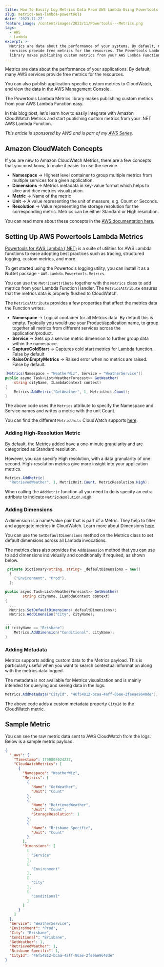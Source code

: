 ```yaml
---
title: How To Easily Log Metrics Data From AWS Lambda Using Powertools Library
slug: metrics-aws-lambda-powertools
date: '2023-11-27'
feature_image: /content/images/2023/11/Powertools---Metrics.png
tags:
  - AWS
  - Lambda
excerpt: >-
  Metrics are data about the performance of your systems. By default, many AWS
  services provide free metrics for the resources. The Powertools Lambda Metrics
  library makes publishing custom metrics from your AWS Lambda Function easy.
---
```

Metrics are data about the performance of your applications. By default, many AWS services provide free metrics for the resources.

You can also publish application-specific custom metrics to CloudWatch, and view the data in the AWS Management Console.

The Powertools Lambda Metrics library makes publishing custom metrics from your AWS Lambda Function easy.

<EmbedCard src="https://www.youtube.com/embed/SQ3rY28Eqeo?feature=oembed" title="METRICS - Powertools for AWS Lambda | .NET ON AWS | Serverless | Amazon" />

In this blog post, let's learn how to easily integrate with Amazon CloudWatch Metrics and start publishing custom metrics from your .NET AWS Lambda Function.

_This article is sponsored by AWS and is part of my_ [_AWS Series_](/tag/aws/)_._

## Amazon CloudWatch Concepts

If you are new to Amazon CloudWatch Metrics, there are a few concepts that you must know, to make it easier to use the service.

-   **Namespace** → Highest level container to group multiple metrics from multiple services for a given application.
-   **Dimensions** → Metrics metadata in key-value format which helps to slice and dice metrics visualization.
-   **Metric** → Name of the metric
-   **Unit** → A value representing the unit of measure, e.g. Count or Seconds.
-   **Resolution** → Value representing the storage resolution for the corresponding metric. Metrics can be either Standard or High resolution.

You can read more about these concepts in the [AWS documentation here.](https://docs.aws.amazon.com/AmazonCloudWatch/latest/monitoring/cloudwatch_concepts.html)

## Setting Up AWS Powertools Lambda Metrics

[Powertools for AWS Lambda (.NET)](https://docs.powertools.aws.dev/lambda/dotnet/?ref=rahulpnath.com) is a suite of utilities for AWS Lambda functions to ease adopting best practices such as tracing, structured logging, custom metrics, and more.

To get started using the Powertools logging utility, you can install it as a NuGet package - `AWS.Lambda.Powertools.Metrics`.

You can use the `MetricsAttribute` together with the `Metrics` class to add metrics from your Lambda Function Handler. The `MetricsAttribute` ensures that the metrics data is properly flushed to CloudWatch.

The `MetricsAttribute` provides a few properties that affect the metrics data the Function writes.

-   **Namespace** → Logical container for all Metrics data. By default this is empty. Typically you would use your Product/application name, to group together all metrics from different services across the application/product.
-   **Service** → Sets up a service metric dimension to further group data within the namespace.
-   **CaptureColdStart** → Captures cold start metrics for Lambda function. False by default
-   **RaiseOnEmptyMetrics** → Raised error when no metrics are raised. False by default.

```csharp
[Metrics(Namespace = "WeatherWiz", Service = "WeatherService")]
public async Task<List<WeatherForecast>> GetWeather(
    string cityName, ILambdaContext context)
{
    Metrics.AddMetric("GetWeather", 1, MetricUnit.Count);
}
```

The above code uses the `Metrics` attribute to specify the Namespace and Service names and writes a metric with the unit Count.

You can find the different `MetricUnits` CloudWatch supports [here](https://docs.aws.amazon.com/AmazonCloudWatch/latest/monitoring/cloudwatch_concepts.html#Unit).

### Adding High-Resolution Metric

By default, the Metrics added have a one-minute granularity and are categorized as Standard resolution.

However, you can specify High resolution, with a data granularity of one second. High-resolution metrics give more insight into your application metrics.

```csharp
Metrics.AddMetric(
  "RetrievedWeather", 1, MetricUnit.Count, MetricResolution.High);
```

When calling the `AddMetric` function all you need to do is specify an extra attribute to indicate `MetricResolution.High`

### Adding Dimensions

A dimension is a name/value pair that is part of a Metric. They help to filter and aggregate metrics in CloudWatch. Learn more about Dimensions [here](https://docs.aws.amazon.com/AmazonCloudWatch/latest/monitoring/cloudwatch_concepts.html#Dimension).

You can use the `SetDefaultDimensions` method on the Metrics class to set default dimensions across all Lambda invocations.

The metrics class also provides the `AddDimension` method that you can use to add dimensions individually and conditionally if required, as shown below.

```csharp
 private Dictionary<string, string> _defaultDimensions = new()
  {
    {"Environment", "Prod"},
  };

public async Task<List<WeatherForecast>> GetWeather(
        string cityName, ILambdaContext context)
{
  ...
  Metrics.SetDefaultDimensions(_defaultDimensions);
  Metrics.AddDimension("City", cityName);

...
if (cityName == "Brisbane")
    Metrics.AddDimension("Conditional", cityName);
}
```

### Adding Metadata

Metrics supports adding custom data to the Metrics payload. This is particularly useful when you want to search contextual information along with the metrics data logged.

The metadata is not available for Metrics visualization and is mainly intended for querying and seeing data in the logs.

```csharp
Metrics.AddMetadata("CityId", "46f54812-bcaa-4aff-86ae-2feeae9640de");
```

The above code adds a custom metadata property `CityId` to the CloudWatch metric.

## Sample Metric

You can see the raw metric data sent to AWS CloudWatch from the logs. Below is a sample metric payload.

```json
{
  "_aws": {
    "Timestamp": 1700808624237,
    "CloudWatchMetrics": [
      {
        "Namespace": "WeatherWiz",
        "Metrics": [
          {
            "Name": "GetWeather",
            "Unit": "Count"
          },
          {
            "Name": "RetrievedWeather",
            "Unit": "Count",
            "StorageResolution": 1
          },
          {
            "Name": "Brisbane Specific",
            "Unit": "Count"
          }
        ],
        "Dimensions": [
          [
            "Service"
          ],
          [
            "Environment"
          ],
          [
            "City"
          ],
          [
            "Conditional"
          ]
        ]
      }
    ]
  },
  "Service": "WeatherService",
  "Environment": "Prod",
  "City": "Brisbane",
  "Conditional": "Brisbane",
  "GetWeather": 1,
  "RetrievedWeather": 1,
  "Brisbane Specific": 1,
  "CityId": "46f54812-bcaa-4aff-86ae-2feeae9640de"
}
```
